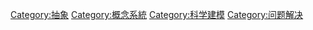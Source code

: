 {{catmore}}

[[Category:抽象|Category:抽象]]
[[Category:概念系統|Category:概念系統]]
[[Category:科学建模|Category:科学建模]]
[[Category:问题解决|Category:问题解决]]